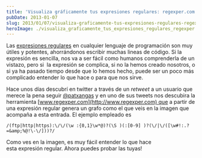 ```yaml
---
title: 'Visualiza gráficamente tus expresiones regulares: regexper.com'
pubDate: 2013-01-07
slug: 2013/01/07/visualiza-graficamente-tus-expresiones-regulares-regexpercom/
heroImage: ./visualiza_graficamente_tus_expresiones_regulares_regexper.com.jpg
---
```


Las [expresiones regulares](http://es.wikipedia.org/wiki/Expresi%C3%B3n_regular) en cualquier lenguaje de programación son muy útiles y potentes, ahorrándonos escribir muchas lineas de código. Si la expresión es sencilla, nos va a ser fácil como humanos comprenderla de un vistazo, pero si  la expresión se complica, si no la hemos creado nosotros, o si ya ha pasado tiempo desde que lo hemos hecho, puede ser un poco más complicado entender lo que hace o para que nos sirve.

Hace unos días descubrí en twitter a través de un *retweet* a un usuario que merece la pena seguir [@patxangas](http://twitter.com/patxangas) y en uno de sus tweets nos descubira la herramienta [www.regexper.com](http://www.regexper.com) que a partir de una expresión regular genera un grafo como el que veis en la imagen que acompaña a esta entrada. El ejemplo empleado es

```
/(ftp|http|https):\/\/(\w :{0,1}\w*@)?(\S )(:[0-9] )?(\/|\/([\w#!:.? =&amp;%@!\-\/]))?/
```

Como ves en la imagen, es muy fácil entender lo que hace esta expresión regular. Ahora puedes probar las tuyas!
